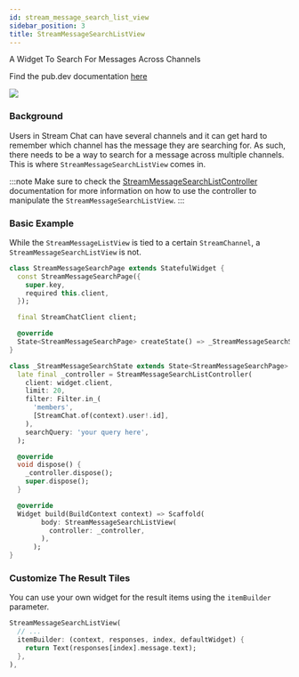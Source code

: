 ```yaml
---
id: stream_message_search_list_view
sidebar_position: 3
title: StreamMessageSearchListView
---
```


A Widget To Search For Messages Across Channels

Find the pub.dev documentation [here](https://pub.dev/documentation/stream_chat_flutter/latest/stream_chat_flutter/StreamMessageSearchListView-class.html)

![](../assets/message_search_list_view.png)

### Background

Users in Stream Chat can have several channels and it can get hard to remember which channel has the
message they are searching for. As such, there needs to be a way to search for a message across multiple
channels. This is where `StreamMessageSearchListView` comes in.

:::note
Make sure to check the [StreamMessageSearchListController](../04-stream_chat_flutter_core/stream_message_search_list_controller.mdx) documentation for more information on how to use the controller to manipulate the `StreamMessageSearchListView`.
:::

### Basic Example

While the `StreamMessageListView` is tied to a certain `StreamChannel`, a `StreamMessageSearchListView` is not.

```dart
class StreamMessageSearchPage extends StatefulWidget {
  const StreamMessageSearchPage({
    super.key,
    required this.client,
  });

  final StreamChatClient client;

  @override
  State<StreamMessageSearchPage> createState() => _StreamMessageSearchState();
}

class _StreamMessageSearchState extends State<StreamMessageSearchPage> {
  late final _controller = StreamMessageSearchListController(
    client: widget.client,
    limit: 20,
    filter: Filter.in_(
      'members',
      [StreamChat.of(context).user!.id],
    ),
    searchQuery: 'your query here',
  );

  @override
  void dispose() {
    _controller.dispose();
    super.dispose();
  }

  @override
  Widget build(BuildContext context) => Scaffold(
        body: StreamMessageSearchListView(
          controller: _controller,
        ),
      );
}
```

### Customize The Result Tiles

You can use your own widget for the result items using the `itemBuilder` parameter.

```dart
StreamMessageSearchListView(
  // ...
  itemBuilder: (context, responses, index, defaultWidget) {
    return Text(responses[index].message.text);
  },
),
```
